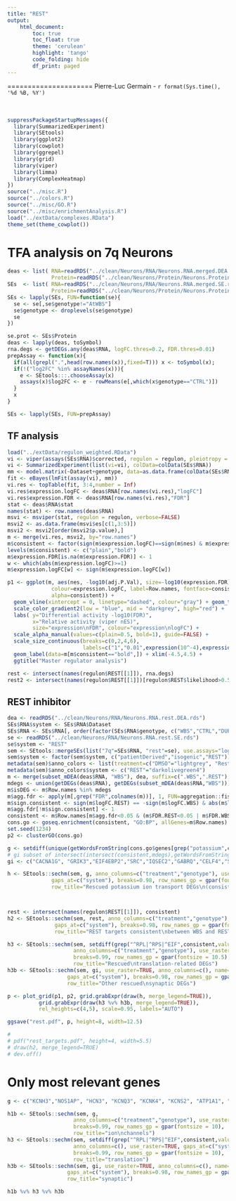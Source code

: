 ```yaml
---
title: "REST"
output:
    html_document:
        toc: true
        toc_float: true
        theme: 'cerulean'
        highlight: 'tango'
        code_folding: hide
        df_print: paged
---
```


<style>
  .main-container {
    max-width: 1500px !important;
  }
</style>

=====================
Pierre-Luc Germain - `r format(Sys.time(), '%d %B, %Y')`
<br><br><br>


```r
suppressPackageStartupMessages({
  library(SummarizedExperiment)
  library(SEtools)
  library(ggplot2)
  library(cowplot)
  library(ggrepel)
  library(grid)
  library(viper)
  library(limma)
  library(ComplexHeatmap)
})
source("../misc.R")
source("../colors.R")
source("../misc/GO.R")
source("../misc/enrichmentAnalysis.R")
load("../extData/complexes.RData")
theme_set(theme_cowplot())
```

# TFA analysis on 7q Neurons

```r
deas <- list( RNA=readRDS("../clean/Neurons/RNA/Neurons.RNA.merged.DEA.rds"),
              Protein=readRDS("../clean/Neurons/Protein/Neurons.Protein.merged.DEA.rds") )
SEs  <- list( RNA=readRDS("../clean/Neurons/RNA/Neurons.RNA.merged.SE.rds"),
              Protein=readRDS("../clean/Neurons/Protein/Neurons.Protein.merged.SE.rds") )
SEs <- lapply(SEs, FUN=function(se){
  se <- se[,se$genotype!="AtWBS"]
  se$genotype <- droplevels(se$genotype)
  se
})

se.prot <- SEs$Protein
deas <- lapply(deas, toSymbol)
rna.degs <- getDEGs.any(deas$RNA, logFC.thres=0.2, FDR.thres=0.01)
prepAssay <- function(x){
  if(all(grepl(".",head(row.names(x)),fixed=T))) x <- toSymbol(x);
  if(!("log2FC" %in% assayNames(x))){
    e <- SEtools:::.chooseAssay(x)
    assays(x)$log2FC <- e - rowMeans(e[,which(x$genotype=="CTRL")])
  }
  x
}

SEs <- lapply(SEs, FUN=prepAssay)
```

## TF analysis

```r
load("../extData/regulon_weighted.RData")
vi <- viper(assays(SEs$RNA)$corrected, regulon = regulon, pleiotropy = TRUE, verbose = FALSE)
vi <- SummarizedExperiment(list(vi=vi), colData=colData(SEs$RNA))
mm <- model.matrix(~Dataset+genotype, data=as.data.frame(colData(SEs$RNA)))
fit <- eBayes(lmFit(assay(vi), mm))
vi.res <- topTable(fit, 3:4,number = Inf)
vi.res$expression.logFC <- deas$RNA[row.names(vi.res),"logFC"]
vi.res$expression.FDR <- deas$RNA[row.names(vi.res),"FDR"]
stat <- deas$RNA$stat
names(stat) <- row.names(deas$RNA)
msvi <- msviper(stat, regulon = regulon, verbose=FALSE)
msvi2 <- as.data.frame(msvi$es[c(1,3:5)])
msvi2 <- msvi2[order(msvi2$p.value),]
m <- merge(vi.res, msvi2, by="row.names")
m$consistent <- factor(sign(m$expression.logFC)==sign(m$nes) & m$expression.FDR<0.1 & m$adj.P.Val<0.1 & m$p.value<0.1)
levels(m$consistent) <- c("plain","bold")
m$expression.FDR[is.na(m$expression.FDR)] <- 1
w <- which(abs(m$expression.logFC)>=1)
m$expression.logFC[w] <- sign(m$expression.logFC[w])

p1 <- ggplot(m, aes(nes, -log10(adj.P.Val), size=-log10(expression.FDR),
              colour=expression.logFC, label=Row.names, fontface=consistent,
              alpha=consistent)) +
  geom_vline(xintercept = 0, linetype="dashed", colour="gray") + geom_text() +
  scale_color_gradient2(low = "blue", mid = "darkgrey", high="red") + 
  labs( y="Differential activity -log10(FDR)",
        x="Relative activity (viper nES)",
        size="expression\nFDR", colour="expression\nlogFC") +
  scale_alpha_manual(values=c(plain=0.5, bold=1), guide=FALSE) +
  scale_size_continuous(breaks=c(0,2,4,6), 
                        labels=c("1","0.01",expression(10^-4),expression(10^-6))) +
  geom_label(data=m[m$consistent=="bold",]) + xlim(-4.5,4.5) + 
  ggtitle("Master regulator analysis")

rest <- intersect(names(regulon$REST[[1]]), rna.degs)
rest2 <- intersect(names(regulon$REST[[1]])[regulon$REST$likelihood>0.5], rna.degs)
```

## REST inhibitor

```r
dea <- readRDS("../clean/Neurons/RNA/Neurons.RNA.rest.DEA.rds")
SEs$RNA$system <- SEs$RNA$Dataset
SEs$RNA <- SEs$RNA[, order(factor(SEs$RNA$genotype, c("WBS","CTRL","DUP")), SEs$RNA$Dataset)]
se <- readRDS("../clean/Neurons/RNA/Neurons.RNA.rest.SE.rds")
se$system <- "REST"
sem <- SEtools::mergeSEs(list("7q"=SEs$RNA, "rest"=se), use.assays="log2FC")
sem$system <- factor(sem$system, c("patientDerived","isogenic","REST"))
metadata(sem)$anno_colors <- list(treatment=c("DMSO"="lightgrey", "RestInhibitor"="darkgreen"))
metadata(sem)$anno_colors$system <- c("REST"="darkolivegreen4")
m <- merge(subset_mDEA(deas$RNA, "WBS"), dea, suffix=c(".WBS",".REST"), by="row.names")
mdegs <- union(getDEGs(deas$RNA), getDEGs(subset_mDEA(deas$RNA,"WBS")))
m$isDEG <- m$Row.names %in% mdegs
m$agg.fdr <- apply(m[,grep("FDR",colnames(m))], 1, FUN=aggregation::fisher)
m$sign.consistent <- sign(m$logFC.REST) == -sign(m$logFC.WBS) & abs(m$logFC.REST)>log2(1.1) & abs(m$logFC.WBS)>log2(1.1)
m$agg.fdr[!m$sign.consistent] <- 1
consistent <- m$Row.names[m$agg.fdr<0.05 & (m$FDR.REST<0.05 | m$FDR.WBS<0.05)]
cons.go <- goseq.enrichment(consistent, "GO:BP", allGenes=m$Row.names)
set.seed(1234)
p2 <- clusterGO(cons.go)

g <- setdiff(unique(getWordsFromString(cons.go$genes[grep("potassium",cons.go$term)])),"KCNAB1")
# gi subset of intersect(intersect(consistent,mdegs),getWordsFromString(cons.go[cons.go$term=="anterograde trans-synaptic signaling","genes"]))
gi <- c("CACNA1G", "GRIK3","EIF4EBP2","SRC","IQSEC2","GABRQ","CELF4","STX3","BCHE","CHRM4")

h <- SEtools::sechm(sem, g, anno_columns=c("treatment","genotype"), use_raster=TRUE,
              gaps_at=c("system"), breaks=0.98, row_names_gp = gpar(fontsize = 10.5),
              row_title="Rescued potassium ion transport DEGs\n(consistent between WBS and REST inhibitor)")



rest <- intersect(names(regulon$REST[[1]]), consistent)
h2 <- SEtools::sechm(sem, rest, anno_columns=c("treatment","genotype"), use_raster=TRUE,
               gaps_at=c("system"), breaks=0.98, row_names_gp = gpar(fontsize = 10.5),
               row_title="REST targets consistent\nbetween WBS and REST inhibitor")

h3 <- SEtools::sechm(sem, setdiff(grep("^RPL|^RPS|^EIF",consistent,value=TRUE),c("RPS6KA1","EIF4H")), 
                     anno_columns=c("treatment","genotype"), use_raster=TRUE, gaps_at=c("system"),
                     breaks=0.99, row_names_gp = gpar(fontsize = 10.5),
                     row_title="Rescued\ntranslation-related DEGs")
h3b <- SEtools::sechm(sem, gi, use_raster=TRUE, anno_columns=c(), name="hm2", show_heatmap_legend=FALSE,
                   gaps_at=c("system"), breaks=0.98, row_names_gp = gpar(fontsize = 10.5),
                   row_title="Other rescued\nsynaptic DEGs")    
```


```r
p <- plot_grid(p1, p2, grid.grabExpr(draw(h, merge_legend=TRUE)), 
          grid.grabExpr(draw(h3 %v% h3b, merge_legend=TRUE)),
          rel_heights=c(4,5), scale=0.95, labels="AUTO")

ggsave("rest.pdf", p, height=8, width=12.5)

# 
# pdf("rest_targets.pdf", height=4, width=5.5)
# draw(h2, merge_legend=TRUE)
# dev.off()
```




# Only most relevant genes

```r
g <- c("KCNH3","NOS1AP", "HCN3", "KCNQ3", "KCNK4", "KCNS2", "ATP1A1", "KCNK12", "KCNJ4")

h1b <- SEtools::sechm(sem, g, 
                     anno_columns=c("treatment","genotype"), use_raster=TRUE, gaps_at=c("system"),
                     breaks=0.99, row_names_gp = gpar(fontsize = 10),
                     row_title="ion\nchannels")
h3 <- SEtools::sechm(sem, setdiff(grep("^RPL|^RPS|^EIF",consistent,value=TRUE),c("RPS6KA1","EIF4H")), 
                     anno_columns=c(), use_raster=TRUE, gaps_at=c("system"),
                     breaks=0.99, row_names_gp = gpar(fontsize = 10),
                     row_title="translation")
h3b <- SEtools::sechm(sem, gi, use_raster=TRUE, anno_columns=c(), name="hm2", show_heatmap_legend=FALSE,
                   gaps_at=c("system"), breaks=0.98, row_names_gp = gpar(fontsize = 10),
                   row_title="synaptic")    

h1b %v% h3 %v% h3b
```

